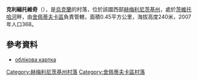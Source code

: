 {{coord|50|14|21|N|27|7|0|E|scale:30000|display=title}}

'''克利緬托維奇'''（{{lang-uk|Климентовичі}}），是[[烏克蘭|烏克蘭]]的村落，位於該國西部[[赫梅利尼茨基州|赫梅利尼茨基州]]，處於[[茨維托哈河_(戈倫河支流)|茨維托哈河]]畔，由[[舍佩蒂夫卡區|舍佩蒂夫卡區]]負責管轄，面積0.45平方公里，海拔高度240米，2007年人口368。

==參考資料==
* [http://gska2.rada.gov.ua/pls/z7502/A005?rdat1=11.04.2015&rf7571=37261 облікова картка]{{dead link|date=2017年11月 |bot=InternetArchiveBot |fix-attempted=yes }}

{{DEFAULTSORT:Климентовичі}}
[[Category:赫梅利尼茨基州村落|Category:赫梅利尼茨基州村落]]
[[Category:舍佩蒂夫卡區村落|Category:舍佩蒂夫卡區村落]]


{{Khmelnytskyi-geo-stub}}
